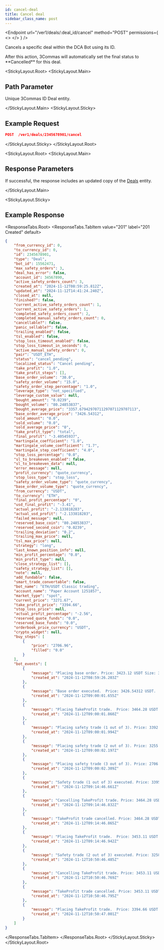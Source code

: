 ```yaml
---
id: cancel-deal
title: Cancel deal
sidebar_class_name: post
---
```



<Endpoint
  url="/ver1/deals/:deal_id/cancel"
  method="POST"
  permissions={
    <>
      <Permission title="Permission" description="BOTS_WRITE" />
      <Permission title="Security" description="SIGNED" />
    </>
  }
/>

Cancels a specific deal within the DCA Bot using its ID.

<Informer variant="warning">
After this action, 3Commas will automatically set the final status to **Cancelled** for this deal.
</Informer>


<StickyLayout.Root>
<StickyLayout.Main>

## Path Parameter

<ApiParam name='deal_id' type='integer' id="deal_id" required>
  Unique 3Commas ID Deal entity.
</ApiParam>

</StickyLayout.Main>
<StickyLayout.Sticky>

## Example Request

```json
POST  /ver1/deals/2345678901/cancel
```
</StickyLayout.Sticky>
</StickyLayout.Root>

<StickyLayout.Root>
<StickyLayout.Main>

## Response Parameters

If successful, the response includes an updated copy of the [Deals](/dca-bot/deals/0_deal_entity.mdx) entity.

</StickyLayout.Main>

<StickyLayout.Sticky>
## Example Response

<ResponseTabs.Root>
<ResponseTabs.TabItem value="201" label="201 Created" default>

```json
{
    "from_currency_id": 0,
    "to_currency_id": 0,
    "id": 2345678901,
    "type": "Deal",
    "bot_id": 15562471,
    "max_safety_orders": 3,
    "deal_has_error": false,
    "account_id": 34567890,
    "active_safety_orders_count": 3,
    "created_at": "2024-11-12T08:59:25.812Z",
    "updated_at": "2024-11-12T14:41:24.240Z",
    "closed_at": null,
    "finished?": false,
    "current_active_safety_orders_count": 1,
    "current_active_safety_orders": 1,
    "completed_safety_orders_count": 2,
    "completed_manual_safety_orders_count": 0,
    "cancellable?": false,
    "panic_sellable?": false,
    "trailing_enabled": false,
    "tsl_enabled": false,
    "stop_loss_timeout_enabled": false,
    "stop_loss_timeout_in_seconds": 0,
    "active_manual_safety_orders": 0,
    "pair": "USDT_ETH",
    "status": "cancel_pending",
    "localized_status": "Cancel pending",
    "take_profit": "1.0",
    "take_profit_steps": [],
    "base_order_volume": "30.0",
    "safety_order_volume": "15.0",
    "safety_order_step_percentage": "1.0",
    "leverage_type": "not_specified",
    "leverage_custom_value": null,
    "bought_amount": "0.0239",
    "bought_volume": "80.24853837",
    "bought_average_price": "3357.67942970711297071129707113",
    "base_order_average_price": "3426.54312",
    "sold_amount": "0.0",
    "sold_volume": "0.0",
    "sold_average_price": "0",
    "take_profit_type": "total",
    "final_profit": "-3.40545937",
    "martingale_coefficient": "1.0",
    "martingale_volume_coefficient": "1.7",
    "martingale_step_coefficient": "4.0",
    "stop_loss_percentage": "0.0",
    "sl_to_breakeven_enabled": false,
    "sl_to_breakeven_data": null,
    "error_message": null,
    "profit_currency": "quote_currency",
    "stop_loss_type": "stop_loss",
    "safety_order_volume_type": "quote_currency",
    "base_order_volume_type": "quote_currency",
    "from_currency": "USDT",
    "to_currency": "ETH",
    "final_profit_percentage": "0",
    "usd_final_profit": "-3.41",
    "actual_profit": "-2.133818283",
    "actual_usd_profit": "-2.133818283",
    "failed_message": null,
    "reserved_base_coin": "80.24853837",
    "reserved_second_coin": "0.0239",
    "trailing_deviation": "0.2",
    "trailing_max_price": null,
    "tsl_max_price": null,
    "strategy": "long",
    "last_known_position_info": null,
    "min_profit_percentage": "0.0",
    "min_profit_type": null,
    "close_strategy_list": [],
    "safety_strategy_list": [],
    "note": null,
    "add_fundable": false,
    "smart_trade_convertable": false,
    "bot_name": "ETH/USDT Classic trading",
    "account_name": "Paper Account 1251857",
    "market_type": "spot",
    "current_price": "3271.67",
    "take_profit_price": "3394.66",
    "stop_loss_price": null,
    "actual_profit_percentage": "-2.56",
    "reserved_quote_funds": "0.0",
    "reserved_base_funds": "0.0",
    "orderbook_price_currency": "USDT",
    "crypto_widget": null,
    "buy_steps": [
        {
            "price": "2706.96",
            "filled": "0.0"
        }
    ],
    "bot_events": [
        {
            "message": "Placing base order. Price: 3423.12 USDT Size: 33.204264 USDT (Reinvested 3.080799 USDT) (0.0097 ETH)",
            "created_at": "2024-11-12T08:59:26.203Z"
        },
        {
            "message": "Base order executed.  Price: 3426.54312 USDT.  Size: 33.23746826 USDT (0.0097 ETH)",
            "created_at": "2024-11-12T09:00:01.655Z"
        },
        {
            "message": "Placing TakeProfit trade.  Price: 3464.28 USDT Size: 33.603516 USDT (0.0097 ETH), the price should rise for 1.26% to close the deal",
            "created_at": "2024-11-12T09:00:01.860Z"
        },
        {
            "message": "Placing safety trade (1 out of 3). Price: 3392.27 USDT Size: 18.318258 USDT (Reinvested 3.080799 USDT) (0.0054 ETH)",
            "created_at": "2024-11-12T09:00:01.994Z"
        },
        {
            "message": "Placing safety trade (2 out of 3). Price: 3255.21 USDT Size: 28.645848 USDT (Reinvested 3.080799 USDT) (0.0088 ETH)",
            "created_at": "2024-11-12T09:00:02.197Z"
        },
        {
            "message": "Placing safety trade (3 out of 3). Price: 2706.96 USDT Size: 46.559712 USDT (Reinvested 3.080799 USDT) (0.0172 ETH)",
            "created_at": "2024-11-12T09:00:02.309Z"
        },
        {
            "message": "Safety trade (1 out of 3) executed. Price: 3395.66227 USDT Size: 18.33657626 USDT (0.0054 ETH)",
            "created_at": "2024-11-12T09:14:46.661Z"
        },
        {
            "message": "Cancelling TakeProfit trade. Price: 3464.28 USDT Size: 33.603516 USDT (0.0097 ETH)",
            "created_at": "2024-11-12T09:14:46.832Z"
        },
        {
            "message": "TakeProfit trade cancelled. Price: 3464.28 USDT Size: 33.603516 USDT (0.0097 ETH)",
            "created_at": "2024-11-12T09:14:46.865Z"
        },
        {
            "message": "Placing TakeProfit trade.  Price: 3453.11 USDT Size: 52.141961 USDT (0.0151 ETH), the price should rise for 1.79% to close the deal",
            "created_at": "2024-11-12T09:14:46.942Z"
        },
        {
            "message": "Safety trade (2 out of 3) executed. Price: 3258.46521 USDT Size: 28.67449385 USDT (0.0088 ETH)",
            "created_at": "2024-11-12T10:50:46.485Z"
        },
        {
            "message": "Cancelling TakeProfit trade. Price: 3453.11 USDT Size: 52.141961 USDT (0.0151 ETH)",
            "created_at": "2024-11-12T10:50:46.769Z"
        },
        {
            "message": "TakeProfit trade cancelled. Price: 3453.11 USDT Size: 52.141961 USDT (0.0151 ETH)",
            "created_at": "2024-11-12T10:50:46.795Z"
        },
        {
            "message": "Placing TakeProfit trade.  Price: 3394.66 USDT Size: 81.132374 USDT (0.0239 ETH), the price should rise for 5.48% to close the deal",
            "created_at": "2024-11-12T10:50:47.001Z"
        }
    ]
}
```
</ResponseTabs.TabItem>
</ResponseTabs.Root>
</StickyLayout.Sticky>
</StickyLayout.Root>